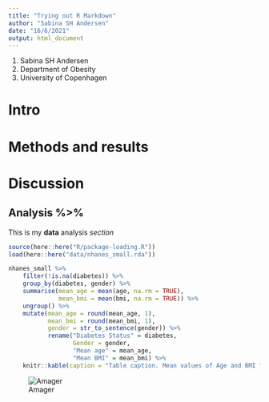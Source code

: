 ```yaml
---
title: "Trying out R Markdown"
author: "Sabina SH Andersen"
date: "16/6/2021" 
output: html_document
---
```


1. Sabina SH Andersen
2. Department of Obesity
3. University of Copenhagen

# Intro

# Methods and results

# Discussion

## Analysis %>% 

This is my **data** analysis *section*

```r
source(here::here("R/package-loading.R"))
load(here::here("data/nhanes_small.rda"))
```

```r
nhanes_small %>%
    filter(!is.na(diabetes)) %>% 
    group_by(diabetes, gender) %>% 
    summarise(mean_age = mean(age, na.rm = TRUE),
              mean_bmi = mean(bmi, na.rm = TRUE)) %>% 
    ungroup() %>% 
    mutate(mean_age = round(mean_age, 1),
           mean_bmi = round(mean_bmi, 1), 
           gender = str_to_sentence(gender)) %>%
           rename("Diabetes Status" = diabetes,
                  Gender = gender,
                  "Mean age" = mean_age,
                  "Mean BMI" = mean_bmi) %>% 
    knitr::kable(caption = "Table caption. Mean values of Age and BMI for each sex and diabetes status.")
```

![Amager](Images/untitled.png)
